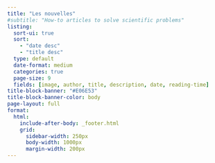 ```yaml
---
title: "Les nouvelles"
#subtitle: "How-to articles to solve scientific problems"
listing:
  sort-ui: true
  sort: 
    - "date desc"
    - "title desc"
  type: default
  date-format: medium
  categories: true
  page-size: 9
  fields: [image, author, title, description, date, reading-time]
title-block-banner: "#E06E53"
title-block-banner-color: body
page-layout: full
format: 
  html:
    include-after-body: _footer.html 
    grid:
      sidebar-width: 250px
      body-width: 1000px
      margin-width: 200px
---
```


